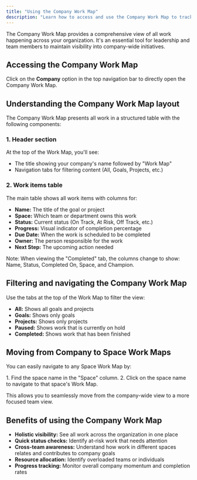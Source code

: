 ```yaml
---
title: "Using the Company Work Map"
description: "Learn how to access and use the Company Work Map to track work across your entire organization."
---
```



<ImageEnhancer />

The Company Work Map provides a comprehensive view of all work happening across your organization. It's an essential tool for leadership and team members to maintain visibility into company-wide initiatives.

## Accessing the Company Work Map

Click on the **Company** option in the top navigation bar to directly open the Company Work Map.

## Understanding the Company Work Map layout

The Company Work Map presents all work in a structured table with the following components:

### 1. Header section

At the top of the Work Map, you'll see:
- The title showing your company's name followed by "Work Map"
- Navigation tabs for filtering content (All, Goals, Projects, etc.)

### 2. Work items table

The main table shows all work items with columns for:

- **Name:** The title of the goal or project
- **Space:** Which team or department owns this work
- **Status:** Current status (On Track, At Risk, Off Track, etc.)
- **Progress:** Visual indicator of completion percentage
- **Due Date:** When the work is scheduled to be completed
- **Owner:** The person responsible for the work
- **Next Step:** The upcoming action needed

Note: When viewing the "Completed" tab, the columns change to show: Name, Status, Completed On, Space, and Champion.

## Filtering and navigating the Company Work Map

Use the tabs at the top of the Work Map to filter the view:

- **All:** Shows all goals and projects
- **Goals:** Shows only goals
- **Projects:** Shows only projects
- **Paused:** Shows work that is currently on hold
- **Completed:** Shows work that has been finished

## Moving from Company to Space Work Maps

You can easily navigate to any Space Work Map by:

<Steps>
1. Find the space name in the "Space" column.
2. Click on the space name to navigate to that space's Work Map.
</Steps>

This allows you to seamlessly move from the company-wide view to a more focused team view.

## Benefits of using the Company Work Map

- **Holistic visibility:** See all work across the organization in one place
- **Quick status checks:** Identify at-risk work that needs attention
- **Cross-team awareness:** Understand how work in different spaces relates and contributes to company goals
- **Resource allocation:** Identify overloaded teams or individuals
- **Progress tracking:** Monitor overall company momentum and completion rates

